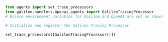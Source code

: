 ```python Python
from agents import set_trace_processors
from galileo.handlers.openai_agents import GalileoTracingProcessor
# Ensure environment variables for Galileo and OpenAI are set as shown above

# Initialize and register the Galileo Tracing Processor

set_trace_processors([GalileoTracingProcessor()])
```